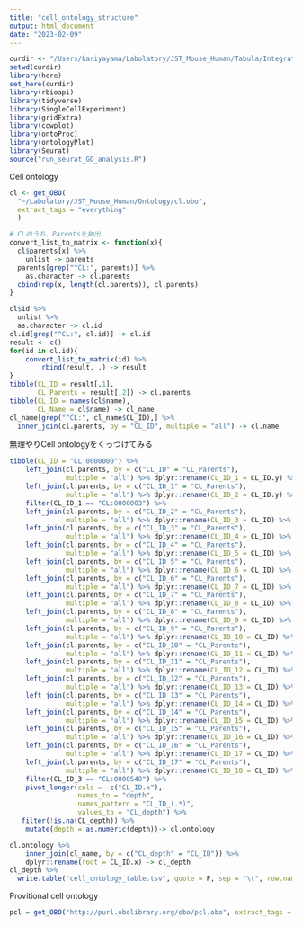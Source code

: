 ```yaml
---
title: "cell_ontology_structure"
output: html_document
date: "2023-02-09"
---
```

```r
curdir <- "/Users/kariyayama/Labolatory/JST_Mouse_Human/Tabula/Integration"
setwd(curdir)
library(here)
set_here(curdir)
library(rbioapi)
library(tidyverse)
library(SingleCellExperiment)
library(gridExtra)
library(cowplot)
library(ontoProc)
library(ontologyPlot)
library(Seurat)
source("run_seurat_GO_analysis.R")
```

Cell ontology
```r
cl <- get_OBO(
  "~/Labolatory/JST_Mouse_Human/Ontology/cl.obo", 
  extract_tags = "everything"
  )

# CLのうち、Parentsを抽出
convert_list_to_matrix <- function(x){
  cl$parents[x] %>%
    unlist -> parents
  parents[grep("^CL:", parents)] %>%
    as.character -> cl.parents
  cbind(rep(x, length(cl.parents)), cl.parents)
}

cl$id %>%
  unlist %>%
  as.character -> cl.id
cl.id[grep("^CL:", cl.id)] -> cl.id
result <- c()
for(id in cl.id){
    convert_list_to_matrix(id) %>%
        rbind(result, .) -> result
}
tibble(CL_ID = result[,1],
       CL_Parents = result[,2]) -> cl.parents
tibble(CL_ID = names(cl$name),
       CL_Name = cl$name) -> cl_name
cl_name[grep("^CL:", cl_name$CL_ID),] %>%
  inner_join(cl.parents, by = "CL_ID", multiple = "all") -> cl.name
```

無理やりCell ontologyをくっつけてみる
```r
tibble(CL_ID = "CL:0000000") %>%
    left_join(cl.parents, by = c("CL_ID" = "CL_Parents"),
              multiple = "all") %>% dplyr::rename(CL_ID_1 = CL_ID.y) %>%
    left_join(cl.parents, by = c("CL_ID_1" = "CL_Parents"),
              multiple = "all") %>% dplyr::rename(CL_ID_2 = CL_ID.y) %>%
    filter(CL_ID_1 == "CL:0000003") %>%
    left_join(cl.parents, by = c("CL_ID_2" = "CL_Parents"),
              multiple = "all") %>% dplyr::rename(CL_ID_3 = CL_ID) %>%
    left_join(cl.parents, by = c("CL_ID_3" = "CL_Parents"),
              multiple = "all") %>% dplyr::rename(CL_ID_4 = CL_ID) %>%
    left_join(cl.parents, by = c("CL_ID_4" = "CL_Parents"),
              multiple = "all") %>% dplyr::rename(CL_ID_5 = CL_ID) %>%
    left_join(cl.parents, by = c("CL_ID_5" = "CL_Parents"),
              multiple = "all") %>% dplyr::rename(CL_ID_6 = CL_ID) %>%
    left_join(cl.parents, by = c("CL_ID_6" = "CL_Parents"),
              multiple = "all") %>% dplyr::rename(CL_ID_7 = CL_ID) %>%
    left_join(cl.parents, by = c("CL_ID_7" = "CL_Parents"),
              multiple = "all") %>% dplyr::rename(CL_ID_8 = CL_ID) %>%
    left_join(cl.parents, by = c("CL_ID_8" = "CL_Parents"),
              multiple = "all") %>% dplyr::rename(CL_ID_9 = CL_ID) %>%
    left_join(cl.parents, by = c("CL_ID_9" = "CL_Parents"),
              multiple = "all") %>% dplyr::rename(CL_ID_10 = CL_ID) %>%
    left_join(cl.parents, by = c("CL_ID_10" = "CL_Parents"),
              multiple = "all") %>% dplyr::rename(CL_ID_11 = CL_ID) %>%
    left_join(cl.parents, by = c("CL_ID_11" = "CL_Parents"),
              multiple = "all") %>% dplyr::rename(CL_ID_12 = CL_ID) %>%
    left_join(cl.parents, by = c("CL_ID_12" = "CL_Parents"),
              multiple = "all") %>% dplyr::rename(CL_ID_13 = CL_ID) %>%
    left_join(cl.parents, by = c("CL_ID_13" = "CL_Parents"),
              multiple = "all") %>% dplyr::rename(CL_ID_14 = CL_ID) %>%
    left_join(cl.parents, by = c("CL_ID_14" = "CL_Parents"),
              multiple = "all") %>% dplyr::rename(CL_ID_15 = CL_ID) %>%
    left_join(cl.parents, by = c("CL_ID_15" = "CL_Parents"),
              multiple = "all") %>% dplyr::rename(CL_ID_16 = CL_ID) %>%
    left_join(cl.parents, by = c("CL_ID_16" = "CL_Parents"),
              multiple = "all") %>% dplyr::rename(CL_ID_17 = CL_ID) %>%
    left_join(cl.parents, by = c("CL_ID_17" = "CL_Parents"),
              multiple = "all") %>% dplyr::rename(CL_ID_18 = CL_ID) %>%
    filter(CL_ID_3 == "CL:0000548") %>%
    pivot_longer(cols = -c("CL_ID.x"),
                 names_to = "depth",
                 names_pattern = "CL_ID_(.*)",
                 values_to = "CL_depth") %>%
   filter(!is.na(CL_depth)) %>%
    mutate(depth = as.numeric(depth))-> cl.ontology

cl.ontology %>% 
    inner_join(cl_name, by = c("CL_depth" = "CL_ID")) %>% 
    dplyr::rename(root = CL_ID.x) -> cl_depth
cl_depth %>%
  write.table("cell_ontology_table.tsv", quote = F, sep = "\t", row.names = F)
```

Provitional cell ontology
```r
pcl = get_OBO("http://purl.obolibrary.org/obo/pcl.obo", extract_tags = "everything")
```

